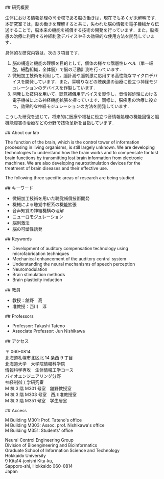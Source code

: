
<Ja>
## 研究概要

生体における情報処理の司令塔である脳の働きは，現在でも多くが未解明です．本研究室では，脳の働きを理解すると共に，失われた脳の情報を電子機械から伝送することで，脳本来の機能を補償する技術の開発を行っています．また，脳疾患の治療に利用する神経刺激デバイスやその効果的な使用方法を開発しています．

具体的な研究内容は，次の３項目です．

1. 脳の構造と機能の理解を目的として，個体の様々な階層性レベル（単一細胞，細胞組織，全体脳）で脳の活動計測を行っています．
2. 微細加工技術を利用して，脳計測や脳刺激に応用する高性能なマイクロデバイスを開発しています．また，耳鳴りなどの聴疾患の治療に役立つ神経モジュレーションのデバイスを作製しています．
3. 開発した技術を用いて，聴覚補償用デバイスを製作し，音情報処理における電子機械による神経機能拡張を探っています．同様に，脳疾患の治療に役立つ，効果的な神経モジュレーションの方法を開発しています．

こうした研究を通じて，将来的に医療や福祉に役立つ音情報処理の機能回復と脳機能障害の治療などの分野で技術革新を目指しています．

</Ja>

<En>
## About our lab

The function of the brain, which is the control tower of information
processing in living organisms, is still largely unknown. We are developing
technologies to understand how the brain works and to compensate for lost
brain functions by transmitting lost brain information from electronic
machines. We are also developing neurostimulation devices for the treatment of
brain diseases and their effective use.

The following three specific areas of research are being studied.

</En>

<Ja>
## キーワード

- 微細加工技術を用いた聴覚補償技術開発
- 機械による聴覚中枢系の機能拡張
- 音声知覚の神経機構の理解
- ニューロモジュレーション
- 脳刺激法
- 脳の可塑性誘発

</Ja>

<En>
## Keywords

- Development of auditory compensation technology using microfabrication techniques
- Mechanical enhancement of the auditory central system
- Understanding the neural mechanisms of speech perception
- Neuromodulation
- Brain stimulation methods
- Brain plasticity induction

</En>

<Ja>
## 教員

- 教授：舘野　高
- 准教授：西川　淳

</Ja>

<En>
## Professors

- Professor: Takashi Tateno
- Associate Professor: Jun Nishikawa

</En>

<Ja>
## アクセス

〒 060-0814<br />
北海道札幌市北区北 14 条西 9 丁目<br />
北海道大学　大学院情報科学院<br />
情報科学専攻　生体情報工学コース<br />
バイオエンジニアリング分野<br />
神経制御工学研究室<br />
M 棟 3 階 M301 号室　舘野教授室<br />
M 棟 3 階 M303 号室　西川准教授室<br />
M 棟 3 階 M351 号室　学生居室<br />

</Ja>

<En>
## Access

M Building M301: Prof. Tateno's office<br />
M Building M303: Assoc. prof. Nishikawa's office<br />
M Building M351: Students' office<br />

Neural Control Engineering Group<br />
Division of Bioengineering and Bioinformatics<br />
Graduate School of Information Science and Technology<br />
Hokkaido University<br />
9 Kita14-jonishi Kita-ku,<br />
Sapporo-shi, Hokkaido 060-0814<br />
Japan

</En>
